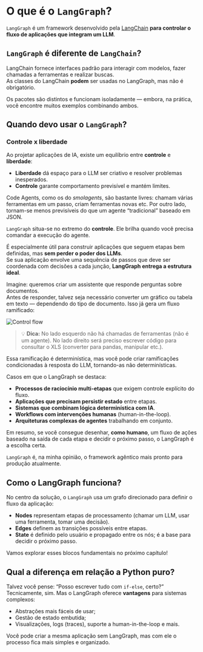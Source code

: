 # O que é o `LangGraph`?

`LangGraph` é um framework desenvolvido pela [LangChain](https://www.langchain.com/) **para controlar o fluxo de aplicações que integram um LLM**.

## `LangGraph` é diferente de `LangChain`?

LangChain fornece interfaces padrão para interagir com modelos, fazer chamadas a ferramentas e realizar buscas.  
As classes do LangChain **podem** ser usadas no LangGraph, mas não é obrigatório.

Os pacotes são distintos e funcionam isoladamente — embora, na prática, você encontre muitos exemplos combinando ambos.

## Quando devo usar o `LangGraph`?
### Controle x liberdade

Ao projetar aplicações de IA, existe um equilíbrio entre **controle** e **liberdade**:

- **Liberdade** dá espaço para o LLM ser criativo e resolver problemas inesperados.  
- **Controle** garante comportamento previsível e mantém limites.

Code Agents, como os do *smolagents*, são bastante livres: chamam várias ferramentas em um passo, criam ferramentas novas etc. Por outro lado, tornam-se menos previsíveis do que um agente “tradicional” baseado em JSON.

`LangGraph` situa-se no extremo do **controle**. Ele brilha quando você precisa comandar a execução do agente.

É especialmente útil para construir aplicações que seguem etapas bem definidas, mas **sem perder o poder dos LLMs**.  
Se sua aplicação envolve uma sequência de passos que deve ser coordenada com decisões a cada junção, **LangGraph entrega a estrutura ideal**.

Imagine: queremos criar um assistente que responde perguntas sobre documentos.  
Antes de responder, talvez seja necessário converter um gráfico ou tabela em texto — dependendo do tipo de documento. Isso já gera um fluxo ramificado:

<img src="https://huggingface.co/datasets/agents-course/course-images/resolve/main/en/unit2/LangGraph/flow.png" alt="Control flow"/>

> 💡 **Dica:** No lado esquerdo não há chamadas de ferramentas (não é um agente). No lado direito será preciso escrever código para consultar o XLS (converter para pandas, manipular etc.).

Essa ramificação é determinística, mas você pode criar ramificações condicionadas à resposta do LLM, tornando-as não determinísticas.

Casos em que o LangGraph se destaca:

- **Processos de raciocínio multi-etapas** que exigem controle explícito do fluxo.  
- **Aplicações que precisam persistir estado** entre etapas.  
- **Sistemas que combinam lógica determinística com IA**.  
- **Workflows com intervenções humanas** (human-in-the-loop).  
- **Arquiteturas complexas de agentes** trabalhando em conjunto.

Em resumo, se você consegue desenhar, **como humano**, um fluxo de ações baseado na saída de cada etapa e decidir o próximo passo, o LangGraph é a escolha certa.

`LangGraph` é, na minha opinião, o framework agêntico mais pronto para produção atualmente.

## Como o LangGraph funciona?

No centro da solução, o `LangGraph` usa um grafo direcionado para definir o fluxo da aplicação:

- **Nodes** representam etapas de processamento (chamar um LLM, usar uma ferramenta, tomar uma decisão).  
- **Edges** definem as transições possíveis entre etapas.  
- **State** é definido pelo usuário e propagado entre os nós; é a base para decidir o próximo passo.

Vamos explorar esses blocos fundamentais no próximo capítulo!

## Qual a diferença em relação a Python puro?

Talvez você pense: “Posso escrever tudo com `if-else`, certo?”  
Tecnicamente, sim. Mas o LangGraph oferece **vantagens** para sistemas complexos:  
- Abstrações mais fáceis de usar;  
- Gestão de estado embutida;  
- Visualizações, logs (traces), suporte a human-in-the-loop e mais.

Você pode criar a mesma aplicação sem LangGraph, mas com ele o processo fica mais simples e organizado.
